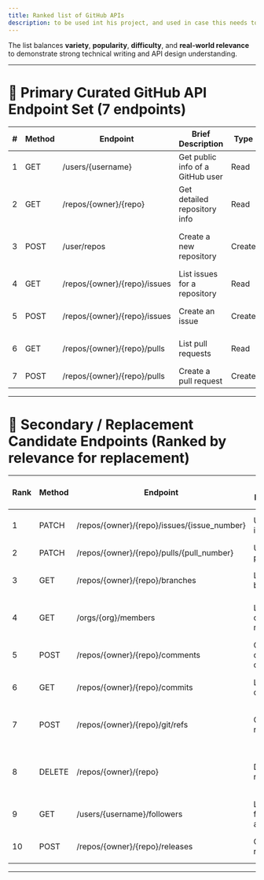 ```yaml
---
title: Ranked list of GitHub APIs 
description: to be used int his project, and used in case this needs to expanded more in future scopes.
---
```


The list balances **variety**, **popularity**, **difficulty**, and **real-world relevance** to demonstrate strong technical writing and API design understanding.

---

# 🌟 Primary Curated GitHub API Endpoint Set (7 endpoints)

| # | Method | Endpoint                     | Brief Description                | Type   | Difficulty | Importance | Why Pick?                              |
| - | ------ | ---------------------------- | -------------------------------- | ------ | ---------- | ---------- | -------------------------------------- |
| 1 | GET    | /users/{username}            | Get public info of a GitHub user | Read   | Low        | High       | Common, simple, widely used            |
| 2 | GET    | /repos/{owner}/{repo}        | Get detailed repository info     | Read   | Low        | High       | Core API; essential resource           |
| 3 | POST   | /user/repos                  | Create a new repository          | Create | Medium     | High       | Shows write ops and request body usage |
| 4 | GET    | /repos/{owner}/{repo}/issues | List issues for a repository     | Read   | Low        | High       | Common dev workflow                    |
| 5 | POST   | /repos/{owner}/{repo}/issues | Create an issue                  | Create | Medium     | High       | Shows complex request body             |
| 6 | GET    | /repos/{owner}/{repo}/pulls  | List pull requests               | Read   | Low        | High       | Widely used, important flow            |
| 7 | POST   | /repos/{owner}/{repo}/pulls  | Create a pull request            | Create | Medium     | High       | Demonstrates complex flow              |

---

# 🔄 Secondary / Replacement Candidate Endpoints (Ranked by relevance for replacement)

| Rank | Method | Endpoint                                     | Brief Description         | Type   | Difficulty | Importance | Reason to Consider Replacement                  |
| ---- | ------ | -------------------------------------------- | ------------------------- | ------ | ---------- | ---------- | ----------------------------------------------- |
| 1    | PATCH  | /repos/{owner}/{repo}/issues/{issue\_number} | Update an issue           | Update | Medium     | High       | Completes issue lifecycle                       |
| 2    | PATCH  | /repos/{owner}/{repo}/pulls/{pull\_number}   | Update a pull request     | Update | Medium     | High       | Completes PR lifecycle                          |
| 3    | GET    | /repos/{owner}/{repo}/branches               | List branches             | Read   | Low        | Medium     | Common repo operation                           |
| 4    | GET    | /orgs/{org}/members                          | List organization members | Read   | Medium     | Medium     | Shows org membership and team dynamics          |
| 5    | POST   | /repos/{owner}/{repo}/comments               | Create commit comment     | Create | Medium     | Medium     | Important for code review workflows             |
| 6    | GET    | /repos/{owner}/{repo}/commits                | List commits              | Read   | Medium     | Medium     | Useful for audit and history                    |
| 7    | POST   | /repos/{owner}/{repo}/git/refs               | Create a Git ref          | Create | High       | Medium     | More advanced Git database operation            |
| 8    | DELETE | /repos/{owner}/{repo}                        | Delete a repository       | Delete | Medium     | Medium     | Important destructive operation (use carefully) |
| 9    | GET    | /users/{username}/followers                  | List followers of a user  | Read   | Low        | Medium     | Social aspects of GitHub user                   |
| 10   | POST   | /repos/{owner}/{repo}/releases               | Create a release          | Create | Medium     | Medium     | Popular for release management                  |

---

